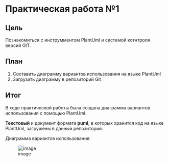 # Практическая работа №1

## Цель
Познакомиться с инструмментом PlantUml и системой котнтроля версий GIT.

## План
1. Составить диаграмму вариантов использования на языке PlantUml 
2. Загрузить диаграмму в репозиторий Git

## Итог 
В ходе практической работы была создана диаграмма вариантов использования с помощью PlantUml.

**Текстовый** и документ формата **puml**, в которых хранится код на языке PlantUml, загружены в данный репозиторий. 

Диаграмма вариантов использования:

![image](https://github.com/l-karian-l/Theory_and_methods_of_programming/blob/main/Pr0/StoreSystem.png)
